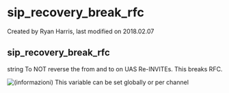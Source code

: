 
# sip_recovery_break_rfc 

 Created by  Ryan Harris, last modified on 2018.02.07

## sip_recovery_break_rfc

string To NOT reverse the from and to on UAS Re-INVITEs. This breaks RFC.

![(informazioni)](/images/icons/emoticons/information.svg) This variable can be set globally or per channel


